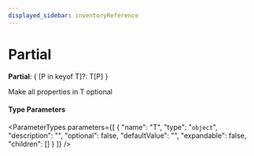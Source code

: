 ```yaml
---
displayed_sidebar: inventoryReference
---
```



# Partial

 **Partial**: &#123; [P in keyof T]?: T[P] &#125;

Make all properties in T optional

#### Type Parameters

<ParameterTypes parameters={[
  {
    "name": "T",
    "type": "`object`",
    "description": "",
    "optional": false,
    "defaultValue": "",
    "expandable": false,
    "children": []
  }
]} />
